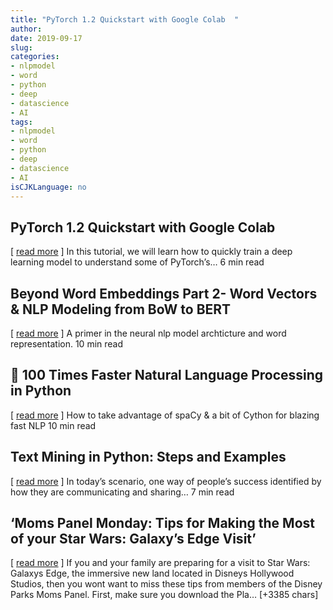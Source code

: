 ```yaml
---
title: "PyTorch 1.2 Quickstart with Google Colab  " 
author: 
date: 2019-09-17
slug: 
categories: 
- nlpmodel
- word
- python
- deep
- datascience
- AI
tags: 
- nlpmodel
- word
- python
- deep
- datascience
- AI
isCJKLanguage: no 
---
```


## PyTorch 1.2 Quickstart with Google Colab   
[ <a href="https://medium.com/@ibelmopan/pytorch-1-2-quickstart-with-google-colab-6690a30c38d" target="_blank">read more</a> ] 
  In this tutorial, we will learn how to quickly train a deep learning model to understand some of PyTorch's… 6 min read 




## Beyond Word Embeddings Part 2- Word Vectors & NLP Modeling from BoW to BERT   
[ <a href="https://medium.com/@aribornstein/beyond-word-embeddings-part-2-word-vectors-nlp-modeling-from-bow-to-bert-4ebd4711d0ec" target="_blank">read more</a> ] 
  A primer in the neural nlp model archticture and word representation. 10 min read 




## 🚀 100 Times Faster Natural Language Processing in Python   
[ <a href="https://medium.com/@Thomwolf/100-times-faster-natural-language-processing-in-python-ee32033bdced" target="_blank">read more</a> ] 
  How to take advantage of spaCy & a bit of Cython for blazing fast NLP 10 min read 




## Text Mining in Python: Steps and Examples   
[ <a href="https://medium.com/@sdhilip/text-mining-in-python-steps-and-examples-78b3f8fd913b" target="_blank">read more</a> ] 
  In today's scenario, one way of people's success identified by how they are communicating and sharing… 7 min read 




## 'Moms Panel Monday: Tips for Making the Most of your Star Wars: Galaxy’s Edge Visit' 
 [ <a href="https://disneyparks.disney.go.com/blog/2019/09/moms-panel-monday-tips-for-making-the-most-of-your-star-wars-galaxys-edge-visit/" target="_blank">read more</a> ]
If you and your family are preparing for a visit to Star Wars: Galaxys Edge, the immersive new land located in Disneys Hollywood Studios, then you wont want to miss these tips from members of the Disney Parks Moms Panel.
First, make sure you download the Pla… [+3385 chars] 


